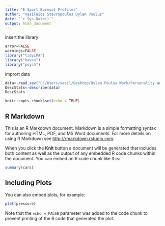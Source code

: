 ```yaml
---
title: "E Sport Burnout Profiles"
author: "Vasileios Stavropoulos Dylan Poulus"
date: "`r Sys.Date()`"
output: html_document
---
```

insert the library
```r
error=FALSE
warnings=FALSE
library("tidyLPA")
library("haven")
library("psych")
```

imprort data
```r
data<-read_sav("C:/Users/vasil/Desktop/Dylan Poulus Work/Personality and Burnout in Esports_453.sav")
DescStats<-describe(data)
DescStats


```




```r
knitr::opts_chunk$set(echo = TRUE)
```

## R Markdown

This is an R Markdown document. Markdown is a simple formatting syntax for authoring HTML, PDF, and MS Word documents. For more details on using R Markdown see <http://rmarkdown.rstudio.com>.

When you click the **Knit** button a document will be generated that includes both content as well as the output of any embedded R code chunks within the document. You can embed an R code chunk like this:

```r
summary(cars)
```

## Including Plots

You can also embed plots, for example:

```r
plot(pressure)
```

Note that the `echo = FALSE` parameter was added to the code chunk to prevent printing of the R code that generated the plot.
